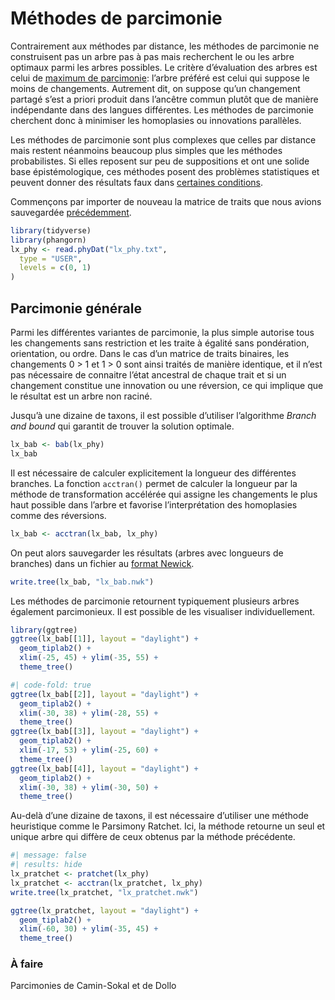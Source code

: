 # Méthodes de parcimonie

Contrairement aux méthodes par distance, les méthodes de parcimonie ne construisent pas un arbre pas à pas mais recherchent le ou les arbre optimaux parmi les arbres possibles. Le critère d'évaluation des arbres est celui de [maximum de parcimonie](https://fr.wikipedia.org/wiki/Maximum_de_parcimonie): l'arbre préféré est celui qui suppose le moins de changements. Autrement dit, on suppose qu'un changement partagé s'est a priori produit dans l'ancêtre commun plutôt que de manière indépendante dans des langues différentes. Les méthodes de parcimonie cherchent donc à minimiser les homoplasies ou innovations parallèles.

Les méthodes de parcimonie sont plus complexes que celles par distance mais restent néanmoins beaucoup plus simples que les méthodes probabilistes. Si elles reposent sur peu de suppositions et ont une solide base épistémologique, ces méthodes posent des problèmes statistiques et peuvent donner des résultats faux dans [certaines conditions](https://fr.wikipedia.org/wiki/Attraction_des_longues_branches).

Commençons par importer de nouveau la matrice de traits que nous avions sauvegardée [précédemment](import.qmd#lst:save).

```r
library(tidyverse)
library(phangorn)
lx_phy <- read.phyDat("lx_phy.txt",
  type = "USER",
  levels = c(0, 1)
)
```

## Parcimonie générale

Parmi les différentes variantes de parcimonie, la plus simple autorise tous les changements sans restriction et les traite à égalité sans pondération, orientation, ou ordre. Dans le cas d'un matrice de traits binaires, les changements 0 > 1 et 1 > 0 sont ainsi traités de manière identique, et il n'est pas nécessaire de connaitre l'état ancestral de chaque trait et si un changement constitue une innovation ou une réversion, ce qui implique que le résultat est un arbre non raciné.

Jusqu'à une dizaine de taxons, il est possible d'utiliser l'algorithme *Branch and bound* qui garantit de trouver la solution optimale.

```r
lx_bab <- bab(lx_phy)
lx_bab
```

Il est nécessaire de calculer explicitement la longueur des différentes branches. La fonction `acctran()` permet de calculer la longueur par la méthode de transformation accélérée qui assigne les changements le plus haut possible dans l'arbre et favorise l'interprétation des homoplasies comme des réversions.

```r
lx_bab <- acctran(lx_bab, lx_phy)
```

On peut alors sauvegarder les résultats (arbres avec longueurs de branches) dans un fichier au [format Newick](https://fr.wikipedia.org/wiki/Newick).

```r
write.tree(lx_bab, "lx_bab.nwk")
```

Les méthodes de parcimonie retournent typiquement plusieurs arbres également parcimonieux. Il est possible de les visualiser individuellement.

```r
library(ggtree)
ggtree(lx_bab[[1]], layout = "daylight") +
  geom_tiplab2() +
  xlim(-25, 45) + ylim(-35, 55) +
  theme_tree()
```

```r
#| code-fold: true
ggtree(lx_bab[[2]], layout = "daylight") +
  geom_tiplab2() +
  xlim(-30, 38) + ylim(-28, 55) +
  theme_tree()
ggtree(lx_bab[[3]], layout = "daylight") +
  geom_tiplab2() +
  xlim(-17, 53) + ylim(-25, 60) +
  theme_tree()
ggtree(lx_bab[[4]], layout = "daylight") +
  geom_tiplab2() +
  xlim(-30, 38) + ylim(-30, 50) +
  theme_tree()
```

Au-delà d'une dizaine de taxons, il est nécessaire d'utiliser une méthode heuristique comme le Parsimony Ratchet. Ici, la méthode retourne un seul et unique arbre qui diffère de ceux obtenus par la méthode précédente.

```r
#| message: false
#| results: hide
lx_pratchet <- pratchet(lx_phy)
lx_pratchet <- acctran(lx_pratchet, lx_phy)
write.tree(lx_pratchet, "lx_pratchet.nwk")
```

```r
ggtree(lx_pratchet, layout = "daylight") +
  geom_tiplab2() +
  xlim(-60, 30) + ylim(-35, 45) +
  theme_tree()
```

:::{.callout-caution}
### À faire
Parcimonies de Camin-Sokal et de Dollo
:::